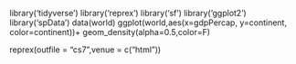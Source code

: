
library('tidyverse')
library('reprex') 
library('sf') 
library('ggplot2')
library('spData') 
data(world) 
ggplot(world,aes(x=gdpPercap, y=continent, color=continent))+
   geom_density(alpha=0.5,color=F) 
 


reprex(outfile = "cs7",venue = c("html"))

